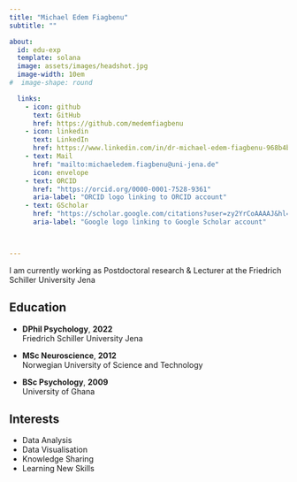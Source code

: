 ```yaml
---
title: "Michael Edem Fiagbenu"
subtitle: ""

about:
  id: edu-exp
  template: solana
  image: assets/images/headshot.jpg
  image-width: 10em
#  image-shape: round

  links:
    - icon: github
      text: GitHub
      href: https://github.com/medemfiagbenu
    - icon: linkedin
      text: LinkedIn
      href: https://www.linkedin.com/in/dr-michael-edem-fiagbenu-968b4b157/
    - text: Mail
      href: "mailto:michaeledem.fiagbenu@uni-jena.de"
      icon: envelope
    - text: ORCID
      href: "https://orcid.org/0000-0001-7528-9361"
      aria-label: "ORCID logo linking to ORCID account"
    - text: GScholar
      href: "https://scholar.google.com/citations?user=zy2YrCoAAAAJ&hl=en"
      aria-label: "Google logo linking to Google Scholar account"



---
```


::: {#edu-exp}
:::

I am currently working as Postdoctoral research & Lecturer
 at the Friedrich Schiller University Jena


:::: {.grid}

::: {.g-col-12 .g-col-md-8 style="text-align: left;"}
## Education

- **DPhil Psychology**, **2022**  
  Friedrich Schiller University Jena

- **MSc Neuroscience**, **2012**  
  Norwegian University of Science and Technology

- **BSc Psychology**, **2009**  
  University of Ghana
:::

::: {.g-col-12 .g-col-md-4 style="text-align: left;"}
## Interests

- Data Analysis
- Data Visualisation
- Knowledge Sharing
- Learning New Skills
:::

::::

```r
```
